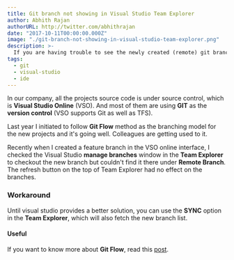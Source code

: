 ```yaml
---
title: Git branch not showing in Visual Studio Team Explorer
author: Abhith Rajan
authorURL: http://twitter.com/abhithrajan
date: "2017-10-11T00:00:00.000Z"
image: "./git-branch-not-showing-in-visual-studio-team-explorer.png"
description: >-
  If you are having trouble to see the newly created (remote) git branches in the Visual Studio Team Explorer, try the workaround provided in this article.
tags:
  - git
  - visual-studio
  - ide
---
```


In our company, all the projects source code is under source control, which is **Visual Studio Online** (VSO). And most of them are using **GIT** as the **version control** (VSO supports Git as well as TFS).

Last year I initiated to follow **Git Flow** method as the branching model for the new projects and it's going well. Colleagues are getting used to it.

Recently when I created a feature branch in the VSO online interface, I checked the Visual Studio **manage branches** window in the **Team Explorer** to checkout the new branch but couldn't find it there under **Remote Branch**. The refresh button on the top of Team Explorer had no effect on the branches.

### Workaround

Until visual studio provides a better solution, you can use the **SYNC** option in the **Team Explorer**, which will also fetch the new branch list.

#### Useful

If you want to know more about **Git Flow**, read this [post](http://nvie.com/posts/a-successful-git-branching-model/).
